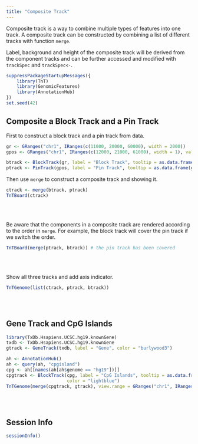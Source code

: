 ```yaml
---
title: "Composite Track"
---
```


Composite track is a way to combine multiple types of features into one track.
A composite track can be constructed by combining a list of different tracks with function `merge`.

Label, background and height of the composite track will be derived from the component tracks and
can be further accessed and modified with `trackSpec` and `trackSpec<-`.


```r
suppressPackageStartupMessages({
    library(TnT)
    library(GenomicFeatures)
    library(AnnotationHub)
})
set.seed(42)
```


## Composite a Block Track and a Pin Track

First to construct a block track and a pin track from data.

```r
gr <- GRanges("chr1", IRanges(c(11000, 20000, 60000), width = 2000))
gpos <- GRanges("chr1", IRanges(c(12000, 21000, 61000), width = 1), value = c(1, 2, 3))

btrack <- BlockTrack(gr, label = "Block Track", tooltip = as.data.frame(gr), color = "lightblue4")
ptrack <- PinTrack(gpos, label = "Pin Track", tooltip = as.data.frame(gpos), background = "beige")
```

Then use `merge` to construct a composite track and showing it.

```r
ctrack <- merge(btrack, ptrack)
TnTBoard(ctrack)
```

<br/> <br/>

Be aware that the components in a composite track are rendered according to the order
in `merge`. For example, the block track will cover the pin track if we switch the order.

```r
TnTBoard(merge(ptrack, btrack)) # the pin track has been covered
```

<br/> <br/>

Show all three tracks and add axis indicator.

```r
TnTGenome(list(ctrack, ptrack, btrack))
```


<br/> <br/>


## Gene Track and CpG Islands

```r
library(TxDb.Hsapiens.UCSC.hg19.knownGene)
txdb <- TxDb.Hsapiens.UCSC.hg19.knownGene
gtrack <- GeneTrack(txdb, label = "Gene", color = "burlywood3")

ah <- AnnotationHub()
ah <- query(ah, "cpgisland")
cpg <- ah[[names(ah[ah$genome == "hg19"])]]
cpgtrack <- BlockTrack(cpg, label = "CpG Islands", tooltip = as.data.frame(cpg),
                       color = "lightblue")
TnTGenome(merge(cpgtrack, gtrack), view.range = GRanges("chr1", IRanges(84884317, 85205497)))
```

<br/> <br/>



## Session Info

```r
sessionInfo()
```
